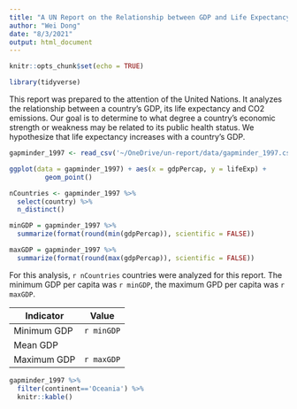 ```yaml
---
title: "A UN Report on the Relationship between GDP and Life Expectancy"
author: "Wei Dong"
date: "8/3/2021"
output: html_document
---
```


```r
knitr::opts_chunk$set(echo = TRUE)
```

```r
library(tidyverse)
```

This report was prepared to the attention of the United Nations. It analyzes the relationship between a country's GDP, its life expectancy and CO2 emissions. Our goal is to determine to what degree a country’s economic strength or weakness may be related to its public health status. We hypothesize that life expectancy increases with a country's GDP.

```r
gapminder_1997 <- read_csv('~/OneDrive/un-report/data/gapminder_1997.csv')
```

```r
ggplot(data = gapminder_1997) + aes(x = gdpPercap, y = lifeExp) + 
         geom_point()
```
```r
nCountries <- gapminder_1997 %>%
  select(country) %>%
  n_distinct()

minGDP = gapminder_1997 %>% 
  summarize(format(round(min(gdpPercap)), scientific = FALSE))

maxGDP = gapminder_1997 %>% 
  summarize(format(round(max(gdpPercap)), scientific = FALSE))
```

For this analysis, `r nCountries` countries were analyzed for this report. The minimum GDP per capita was `r minGDP`,
the maximum GPD per capita was `r maxGDP`.

| Indicator  | Value  | 
|---|---|
| Minimum GDP   | `r minGDP` |  
| Mean GDP ||
| Maximum GDP | `r maxGDP` |

```r
gapminder_1997 %>%
  filter(continent=='Oceania') %>%
  knitr::kable()

```

